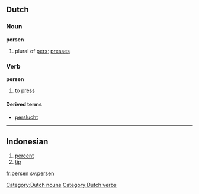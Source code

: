 ==Dutch==
===Noun===
'''persen'''

# plural of [[pers]]; [[presses]]

[[Category:Dutch nouns]]

===Verb===
'''persen'''

# to [[press]]

====Derived terms====
* [[perslucht]]

[[Category:Dutch verbs]]
----

<!--* A person who does not have a very good attitude about life but is nice and sociable-->

==Indonesian==

# [[percent]]
# [[tip]]

[[fr:persen]]
[[sv:persen]]